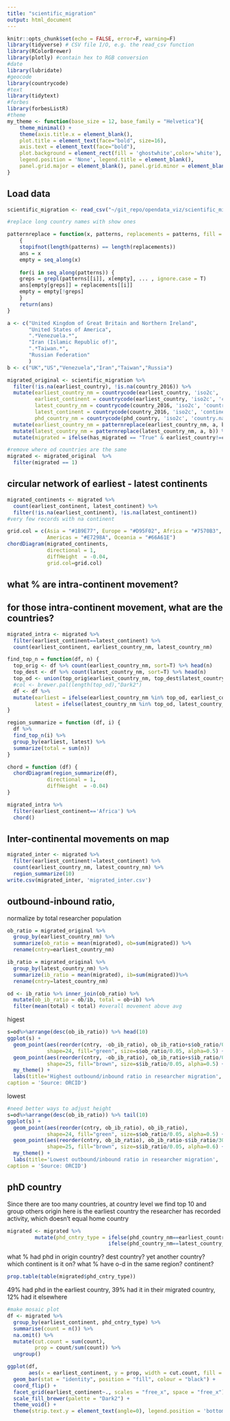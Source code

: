 ```yaml
---
title: "scientific_migration"
output: html_document
---
```


```r
knitr::opts_chunk$set(echo = FALSE, error=F, warning=F)
library(tidyverse) # CSV file I/O, e.g. the read_csv function
library(RColorBrewer)
library(plotly) #contain hex to RGB conversion
#date
library(lubridate)
#geocode
library(countrycode)
#text
library(tidytext)
#forbes
library(forbesListR)
#theme
my_theme <- function(base_size = 12, base_family = "Helvetica"){
    theme_minimal() +
    theme(axis.title.x = element_blank(),
    plot.title = element_text(face="bold", size=16),
    axis.text = element_text(face="bold"),
    plot.background = element_rect(fill = 'ghostwhite',color='white'),
    legend.position = 'None', legend.title = element_blank(),
    panel.grid.major = element_blank(), panel.grid.minor = element_blank())
}

```

## Load data

```r
scientific_migration <- read_csv("~/git_repo/opendata_viz/scientific_migration/scientific_migration.csv")
```

```r

#replace long country names with show ones

patternreplace = function(x, patterns, replacements = patterns, fill = NA, ...)
	{
	stopifnot(length(patterns) == length(replacements))
	ans = x  
	empty = seq_along(x)
	
	for(i in seq_along(patterns)) {
	greps = grepl(patterns[[i]], x[empty], ... , ignore.case = T)
	ans[empty[greps]] = replacements[[i]]  
	empty = empty[!greps]
	}
	return(ans)
}

a <- c("United Kingdom of Great Britain and Northern Ireland",
       "United States of America",
       ".*Venezuela.*",
       "Iran (Islamic Republic of)",
       ".*Taiwan.*",
       "Russian Federation"
       )
b <- c("UK","US","Venezuela","Iran","Taiwan","Russia")

migrated_original <- scientific_migration %>%
  filter(!is.na(earliest_country), !is.na(country_2016)) %>%
  mutate(earliest_country_nm = countrycode(earliest_country, 'iso2c', 'country.name'),
         earliest_continent = countrycode(earliest_country, 'iso2c', 'continent'),
         latest_country_nm = countrycode(country_2016, 'iso2c', 'country.name'),
         latest_continent = countrycode(country_2016, 'iso2c', 'continent'),
         phd_country_nm = countrycode(phd_country, 'iso2c', 'country.name')) %>%
  mutate(earliest_country_nm = patternreplace(earliest_country_nm, a, b)) %>% 
  mutate(latest_country_nm = patternreplace(latest_country_nm, a, b)) %>% 
  mutate(migrated = ifelse(has_migrated == "True" & earliest_country!=country_2016, 1, 0))

#remove where od countries are the same
migrated <- migrated_original  %>%
  filter(migrated == 1)
```

## circular network of earliest - latest continents
```r
migrated_continents <- migrated %>%
  count(earliest_continent, latest_continent) %>% 
  filter(!is.na(earliest_continent), !is.na(latest_continent))
#very few records with na continent

grid.col = c(Asia = "#1B9E77", Europe = "#D95F02", Africa = "#7570B3",
             Americas = "#E7298A", Oceania = "#66A61E")
chordDiagram(migrated_continents, 
             directional = 1, 
             diffHeight  = -0.04,
             grid.col=grid.col)
```

## what % are intra-continent movement?

## for those intra-continent movement, what are the countries?

```r
migrated_intra <- migrated %>%
  filter(earliest_continent==latest_continent) %>%
  count(earliest_continent, earliest_country_nm, latest_country_nm)
```

```r
find_top_n = function(df, n) {
  top_orig <- df %>% count(earliest_country_nm, sort=T) %>% head(n)
  top_dest <- df %>% count(latest_country_nm, sort=T) %>% head(n)
  top_od <- union(top_orig$earliest_country_nm, top_dest$latest_country_nm)
  #col <- brewer.pal(length(top_od),"Dark2")
  df <- df %>% 
  mutate(earliest = ifelse(earliest_country_nm %in% top_od, earliest_country_nm,'others'),
         latest = ifelse(latest_country_nm %in% top_od, latest_country_nm,'others'))
}

region_summarize = function (df, i) {
  df %>% 
  find_top_n(i) %>%
  group_by(earliest, latest) %>%
  summarize(total = sum(n))
}

chord = function (df) {
  chordDiagram(region_summarize(df), 
             directional = 1, 
             diffHeight  = -0.04)
}
```

```r
migrated_intra %>% 
  filter(earliest_continent=='Africa') %>% 
  chord()
```
## Inter-continental movements on map

```r
migrated_inter <- migrated %>%
  filter(earliest_continent!=latest_continent) %>%
  count(earliest_country_nm, latest_country_nm) %>% 
  region_summarize(10)
write.csv(migrated_inter, 'migrated_inter.csv')
```

## outbound-inbound ratio,
normalize by total researcher population 
```r
ob_ratio = migrated_original %>% 
  group_by(earliest_country_nm) %>% 
  summarize(ob_ratio = mean(migrated), ob=sum(migrated)) %>%
  rename(cntry=earliest_country_nm)

ib_ratio = migrated_original %>% 
  group_by(latest_country_nm) %>% 
  summarize(ib_ratio = mean(migrated), ib=sum(migrated))%>%
  rename(cntry=latest_country_nm)

od <- ib_ratio %>% inner_join(ob_ratio) %>%
  mutate(ob_ib_ratio = ob/ib, total = ob+ib) %>%
  filter(mean(total) < total) #overall movement above avg
```
higest
```r
s=od%>%arrange(desc(ob_ib_ratio)) %>% head(10)
ggplot(s) +
  geom_point(aes(reorder(cntry, -ob_ib_ratio), ob_ib_ratio+s$ob_ratio/0.75), 
             shape=24, fill="green", size=s$ob_ratio/0.05, alpha=0.5) +
  geom_point(aes(reorder(cntry, -ob_ib_ratio), ob_ib_ratio+s$ib_ratio/0.75), 
             shape=25, fill="brown", size=s$ib_ratio/0.05, alpha=0.5) + 
  my_theme() + 
  labs(title='Highest outbound/inbound ratio in researcher migration',
caption = 'Source: ORCID')
```

lowest
```r
#need better ways to adjust height
s=od%>%arrange(desc(ob_ib_ratio)) %>% tail(10)
ggplot(s) +
  geom_point(aes(reorder(cntry, ob_ib_ratio), ob_ib_ratio), 
             shape=24, fill="green", size=s$ob_ratio/0.05, alpha=0.5) +
  geom_point(aes(reorder(cntry, ob_ib_ratio), ob_ib_ratio-s$ib_ratio/30), 
             shape=25, fill="brown", size=s$ib_ratio/0.05, alpha=0.6) + 
  my_theme() + 
  labs(title='Lowest outbound/inbound ratio in researcher migration',
caption = 'Source: ORCID')
```


## phD country
Since there are too many countries, at country level we find top 10 and group others
origin here is the earliest country the researcher has recorded activity, which doesn't equal home country

```r
migrated <- migrated %>% 
         mutate(phd_cntry_type = ifelse(phd_country_nm==earliest_country_nm, 'same as earliest',
                                 ifelse(phd_country_nm==latest_country_nm, 'same as latest','others')))
```

what % had phd in origin country? dest country? yet another country? 
which continent is it on?
what % have o-d in the same region? continent?

```r
prop.table(table(migrated$phd_cntry_type))
```
49% had phd in the earliest country, 39% had it in their migrated country, 12% had it elsewhere


```r
#make mosaic plot 
df <- migrated %>%
  group_by(earliest_continent, phd_cntry_type) %>%
  summarise(count = n()) %>%
  na.omit() %>%
  mutate(cut.count = sum(count),
         prop = count/sum(count)) %>%
  ungroup()

ggplot(df,
       aes(x = earliest_continent, y = prop, width = cut.count, fill = phd_cntry_type)) +
  geom_bar(stat = "identity", position = "fill", colour = "black") +
  coord_flip() +
  facet_grid(earliest_continent~., scales = "free_x", space = "free_x") +
  scale_fill_brewer(palette = "Dark2") +
  theme_void() + 
  theme(strip.text.y = element_text(angle=0), legend.position = 'bottom')
```


